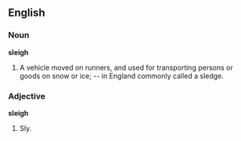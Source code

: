 ==English==

===Noun===

'''sleigh'''

#A vehicle moved on runners, and used for transporting persons or goods on snow or ice; -- in England commonly called a sledge.

===Adjective===

'''sleigh'''

#Sly.